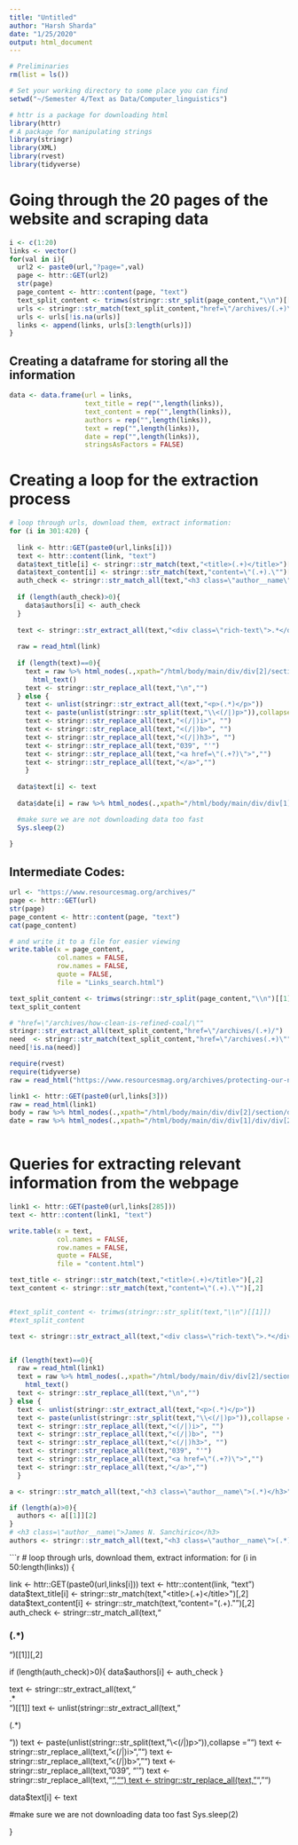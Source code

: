 ```yaml
---
title: "Untitled"
author: "Harsh Sharda"
date: "1/25/2020"
output: html_document
---
```


```r
# Preliminaries
rm(list = ls())

# Set your working directory to some place you can find
setwd("~/Semester 4/Text as Data/Computer_linguistics")
```


```r
# httr is a package for downloading html
library(httr)
# A package for manipulating strings
library(stringr)
library(XML)
library(rvest)
library(tidyverse)
```


# Going through the 20 pages of the website and scraping data

```r
i <- c(1:20)
links <- vector()
for(val in i){
  url2 <- paste0(url,"?page=",val)
  page <- httr::GET(url2)
  str(page)
  page_content <- httr::content(page, "text")
  text_split_content <- trimws(stringr::str_split(page_content,"\\n")[[1]])
  urls <- stringr::str_match(text_split_content,"href=\"/archives/(.+)\"")[,2]
  urls <- urls[!is.na(urls)]
  links <- append(links, urls[3:length(urls)])
}
```

## Creating a dataframe for storing all the information

```r
data <- data.frame(url = links,
                   text_title = rep("",length(links)),
                   text_content = rep("",length(links)),
                   authors = rep("",length(links)),
                   text = rep("",length(links)),
                   date = rep("",length(links)),
                   stringsAsFactors = FALSE)
```


# Creating a loop for the extraction process

```r
# loop through urls, download them, extract information:
for (i in 301:420) {
  
  link <- httr::GET(paste0(url,links[i]))
  text <- httr::content(link, "text")
  data$text_title[i] <- stringr::str_match(text,"<title>(.+)</title>")[,2]
  data$text_content[i] <- stringr::str_match(text,"content=\"(.+).\"")[,2]
  auth_check <- stringr::str_match_all(text,"<h3 class=\"author__name\">(.*)</h3>")[[1]][,2]
  
  if (length(auth_check)>0){
    data$authors[i] <- auth_check
  }
  
  text <- stringr::str_extract_all(text,"<div class=\"rich-text\">.*</div>")[[1]]
  
  raw = read_html(link)
  
  if (length(text)==0){
    text = raw %>% html_nodes(.,xpath="/html/body/main/div/div[2]/section/div[1]/div") %>%
      html_text()
    text <- stringr::str_replace_all(text,"\n","")
  } else {
    text <- unlist(stringr::str_extract_all(text,"<p>(.*)</p>"))
    text <- paste(unlist(stringr::str_split(text,"\\<(/|)p>")),collapse = "")
    text <- stringr::str_replace_all(text,"<(/|)i>", "")
    text <- stringr::str_replace_all(text,"<(/|)b>", "")
    text <- stringr::str_replace_all(text,"<(/|)h3>", "")
    text <- stringr::str_replace_all(text,"039", "'")
    text <- stringr::str_replace_all(text,"<a href=\"(.+?)\">","")
    text <- stringr::str_replace_all(text,"</a>","")
    }
  
  data$text[i] <- text
  
  data$date[i] = raw %>% html_nodes(.,xpath="/html/body/main/div/div[1]/div/div[2]/p[1]") %>% html_text() %>% trimws(.) %>% substr(1,8)

  #make sure we are not downloading data too fast
  Sys.sleep(2)
  
}
```

## Intermediate Codes:

```r
url <- "https://www.resourcesmag.org/archives/"
page <- httr::GET(url)
str(page)
page_content <- httr::content(page, "text")
cat(page_content)

# and write it to a file for easier viewing
write.table(x = page_content,
            col.names = FALSE,
            row.names = FALSE,
            quote = FALSE,
            file = "Links_search.html")
```

```r
text_split_content <- trimws(stringr::str_split(page_content,"\\n")[[1]])
text_split_content

# "href=\"/archives/how-clean-is-refined-coal/\""
stringr::str_extract_all(text_split_content,"href=\"/archives/(.+)/")
need  <- stringr::str_match(text_split_content,"href=\"/archives(.+)\"")[,2]
need[!is.na(need)]
```

```r
require(rvest)
require(tidyverse)
raw = read_html("https://www.resourcesmag.org/archives/protecting-our-national-parks-new-entrance-fees-can-help/")

link1 <- httr::GET(paste0(url,links[3]))
raw = read_html(link1)
body = raw %>% html_nodes(.,xpath="/html/body/main/div/div[2]/section/div[1]/div") %>% html_text()
date = raw %>% html_nodes(.,xpath="/html/body/main/div/div[1]/div/div[2]/p[1]") %>% html_text() %>% trimws(.) %>% substr(1,8)



```

# Queries for extracting relevant information from the webpage

```r
link1 <- httr::GET(paste0(url,links[285]))
text <- httr::content(link1, "text")

write.table(x = text,
            col.names = FALSE,
            row.names = FALSE,
            quote = FALSE,
            file = "content.html")

text_title <- stringr::str_match(text,"<title>(.+)</title>")[,2]
text_content <- stringr::str_match(text,"content=\"(.+).\"")[,2]


#text_split_content <- trimws(stringr::str_split(text,"\\n")[[1]])
#text_split_content

text <- stringr::str_extract_all(text,"<div class=\"rich-text\">.*</div>")[[1]]


if (length(text)==0){
  raw = read_html(link1)
  text = raw %>% html_nodes(.,xpath="/html/body/main/div/div[2]/section/div[1]/div") %>%
    html_text()
  text <- stringr::str_replace_all(text,"\n","")
} else {
  text <- unlist(stringr::str_extract_all(text,"<p>(.*)</p>"))
  text <- paste(unlist(stringr::str_split(text,"\\<(/|)p>")),collapse = "")
  text <- stringr::str_replace_all(text,"<(/|)i>", "")
  text <- stringr::str_replace_all(text,"<(/|)b>", "")
  text <- stringr::str_replace_all(text,"<(/|)h3>", "")
  text <- stringr::str_replace_all(text,"039", "'")
  text <- stringr::str_replace_all(text,"<a href=\"(.+?)\">","")
  text <- stringr::str_replace_all(text,"</a>","")
  }

a <- stringr::str_match_all(text,"<h3 class=\"author__name\">(.*)</h3>")

if (length(a)>0){
  authors <- a[[1]][2]
}
# <h3 class=\"author__name\">James N. Sanchirico</h3>
authors <- stringr::str_match_all(text,"<h3 class=\"author__name\">(.*)</h3>")[[1]][,2]
```


```r
# loop through urls, download them, extract information:
for (i in 50:length(links)) {
  
  link <- httr::GET(paste0(url,links[i]))
  text <- httr::content(link, "text")
  data$text_title[i] <- stringr::str_match(text,"<title>(.+)</title>")[,2]
  data$text_content[i] <- stringr::str_match(text,"content=\"(.+).\"")[,2]
  auth_check <- stringr::str_match_all(text,"<h3 class=\"author__name\">(.*)</h3>")[[1]][,2]
  
  if (length(auth_check)>0){
    data$authors[i] <- auth_check
  }
  
  text <- stringr::str_extract_all(text,"<div class=\"rich-text\">.*</div>")[[1]]
  text <- unlist(stringr::str_extract_all(text,"<p>(.*)</p>"))
  text <- paste(unlist(stringr::str_split(text,"\\<(/|)p>")),collapse = "")
  text <- stringr::str_replace_all(text,"<(/|)i>", "")
  text <- stringr::str_replace_all(text,"<(/|)b>", "")
  text <- stringr::str_replace_all(text,"039", "'")
  text <- stringr::str_replace_all(text,"<a href=\"(.+?)\">","")
  text <- stringr::str_replace_all(text,"</a>","")
  
  data$text[i] <- text
  

  
  #make sure we are not downloading data too fast
  Sys.sleep(2)
  
}

